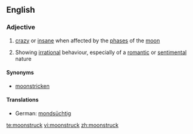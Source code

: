 ==English==

===Adjective===
{{en-adj}}

# {{obsolete}} [[crazy]] or [[insane]] when affected by the [[phase]]s of the [[moon]]
# {{context|by extension}} Showing [[irrational]] behaviour, especially of a [[romantic]] or [[sentimental]] nature

====Synonyms====
* [[moonstricken]]

====Translations====
* German: [[mondsüchtig]]

[[te:moonstruck]]
[[vi:moonstruck]]
[[zh:moonstruck]]